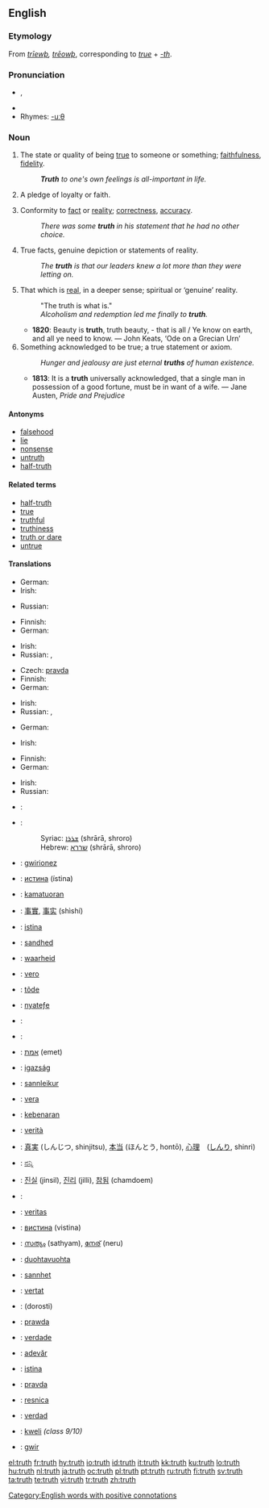 {{wikipedia|Truth (disambiguation)}}
==English==

{{rank|around|black|lady|414|truth|turn|hold|cause}}

{{wikipedia}}

===Etymology===
From {{OE.}} ''[[triewþ|trīewþ]], [[treowþ|trēowþ]]'', corresponding to ''[[true]]'' + ''[[-th]]''.

===Pronunciation===
* {{IPA|/tɹuːθ/}}, {{SAMPA|/tru:T/}}
* {{audio|en-us-truth.ogg|Audio (US)}}
* Rhymes: [[Rhymes:English:-uːθ|-uːθ]]

===Noun===
{{en-noun}}

# {{archaic}} The state or quality of being [[true]] to someone or something; [[faithfulness]], [[fidelity]].
#: '''''Truth''' to one's own feelings is all-important in life.''
# {{obsolete}} A pledge of loyalty or faith.
# Conformity to [[fact]] or [[reality]]; [[correctness]], [[accuracy]].
#: ''There was some '''truth''' in his statement that he had no other choice.''
# True facts, genuine depiction or statements of reality.
#: ''The '''truth''' is that our leaders knew a lot more than they were letting on.''
# That which is [[real]], in a deeper sense; spiritual or ‘genuine’ reality.
#: "The truth is what is."
#: ''Alcoholism and redemption led me finally to '''truth'''.''
#* '''1820''': Beauty is '''truth''', truth beauty, - that is all / Ye know on earth, and all ye need to know. — John Keats, ‘Ode on a Grecian Urn’
# Something acknowledged to be true; a true statement or axiom.
#: ''Hunger and jealousy are just eternal '''truths''' of human existence.''
#* '''1813''': It is a '''truth''' universally acknowledged, that a single man in possession of a good fortune, must be in want of a wife. — Jane Austen, ''Pride and Prejudice''

====Antonyms====
* [[falsehood]]
* [[lie]]
* [[nonsense]]
* [[untruth]]
* [[half-truth]]

====Related terms====
* [[half-truth]]
* [[true]]
* [[truthful]]
* [[truthiness]]
* [[truth or dare]]
* [[untrue]]

====Translations====
{{trans-top|state or quality of being true to someone or something}}
* German: {{t+|de|Wahrheit|f}}
* Irish: {{t-|ga|fírinne|f|xs=Irish}}
{{trans-mid}}
* Russian: {{t|ru|верность|f|tr=v'érnost'|sc=Cyrl}}
{{trans-bottom}}

{{trans-top|pledge of loyalty or faith}}
{{trans-mid}}
{{trans-bottom}}

{{trans-top|conformity to fact or reality}}
* Finnish: {{t+|fi|totuus}}
* German: {{t+|de|Wahrheit|f}}
{{trans-mid}}
* Irish: {{t-|ga|fírinne|f|xs=Irish}}
* Russian: {{t+|ru|правда|f|tr=právda|sc=Cyrl}}, {{t+|ru|истина|f|tr=ístina|sc=Cyrl}}
{{trans-bottom}}

{{trans-top|true facts}}
* Czech: [[pravda]] {{f}}
* Finnish: {{t+|fi|totuus}}
* German: {{t+|de|Wahrheit|f}}
{{trans-mid}}
* Irish: {{t-|ga|fírinne|f|xs=Irish}}
* Russian: {{t+|ru|правда|f|tr=právda|sc=Cyrl}}, {{t+|ru|истина|f|tr=ístina|sc=Cyrl}}
{{trans-bottom}}

{{trans-top|that which is real}}
* German: {{t+|de|Wahrheit|f}}
{{trans-mid}}
* Irish: {{t-|ga|fírinne|f|xs=Irish}}
{{trans-bottom}}

{{trans-top|something acknowledged to be true}}
* Finnish: {{t+|fi|totuus}}
* German: {{t+|de|Wahrheit|f}}
{{trans-mid}}
* Irish: {{t-|ga|fírinne|f|xs=Irish}}
* Russian: {{t+|ru|истина|f|tr=ístina|sc=Cyrl}}
{{trans-bottom}}

{{checktrans-top}}
* {{ttbc|Arabic}}: {{Arab|[[صدق]]}} {{IPAchar|(ʂeɖq)}} {{m}}
* {{ttbc|Aramaic}}:
*: Syriac: [[ܫܪܪܐ]] (shrārā, shroro) {{m}}
*: Hebrew: [[שררא]] (shrārā, shroro) {{m}}
* {{ttbc|Breton}}: [[gwirionez]] {{f}}
* {{ttbc|Bulgarian}}: [[истина]] (ístina) {{f}}
* {{ttbc|Cebuano}}: [[kamatuoran]]
* {{ttbc|Chinese}}: [[事實]], [[事实]] (shìshí)
* {{ttbc|Croatian}}: [[istina]]
* {{ttbc|Danish}}: [[sandhed]]
* {{ttbc|Dutch}}: [[waarheid]] {{f}}
* {{ttbc|Esperanto}}: [[vero]]
* {{ttbc|Estonian}}: [[tõde]]
* {{ttbc|Ewe}}: [[nyateƒe]]
* {{ttbc|French}}: {{t+|fr|vérité|f}}
* {{ttbc|Greek}}: {{t+|el|αλήθεια|f|sc=Grek}}
* {{ttbc|Hebrew}}: [[אמת]] (emet) {{f}}
* {{ttbc|Hungarian}}: [[igazság]]
* {{ttbc|Icelandic}}: [[sannleikur]] {{m}}
* {{ttbc|Ido}}: [[vera]]
* {{ttbc|Indonesian}}: [[kebenaran]]
* {{ttbc|Italian}}: [[verità]] {{f}}
{{checktrans-mid}}
* {{ttbc|Japanese}}: [[真実]] (しんじつ, shinjitsu), [[本当]] (ほんとう, hontō), [[心理]]　([[しんり]], shinri)
* {{ttbc|Kannada}}: [[ನನ್ನಿ]]
* {{ttbc|Korean}}: [[진실]] (jinsil), [[진리]] (jilli), [[참됨]] (chamdoem)
* {{ttbc|Kurdish}}: {{KUchar|[[ڕاستی]]}}
* {{ttbc|Latin}}: [[veritas]] {{f}}
* {{ttbc|Macedonian}}: [[вистина]] (vistina) {{f}}
* {{ttbc|Malayalam}}: [[സത്യം]] (sathyam), [[നേര്]] (neru)
* {{ttbc|Northern Sami}}: [[duohtavuohta]]
* {{ttbc|Norwegian}}: [[sannhet]]
* {{ttbc|Occitan}}: [[vertat]] {{f}}
* {{ttbc|Persian}}: {{fa-Arab|[[درستی]]}} (dorosti)
* {{ttbc|Polish}}: [[prawda]] {{f}}
* {{ttbc|Portuguese}}: [[verdade]] {{f}}
* {{ttbc|Romanian}}: [[adevăr]] {{n}}
* {{ttbc|Serbian}}: [[istina]] {{f}}
* {{ttbc|Slovak}}: [[pravda]] {{f}}
* {{ttbc|Slovene}}: [[resnica]] {{f}}
* {{ttbc|Spanish}}: [[verdad]] {{f}}
* {{ttbc|Swahili}}: [[kweli]]  ''(class 9/10)''
* {{ttbc|Welsh}}: [[gwir]]
{{checktrans-bottom}}

[[Category:English words with positive connotations]]

[[el:truth]]
[[fr:truth]]
[[hy:truth]]
[[io:truth]]
[[id:truth]]
[[it:truth]]
[[kk:truth]]
[[ku:truth]]
[[lo:truth]]
[[hu:truth]]
[[nl:truth]]
[[ja:truth]]
[[oc:truth]]
[[pl:truth]]
[[pt:truth]]
[[ru:truth]]
[[fi:truth]]
[[sv:truth]]
[[ta:truth]]
[[te:truth]]
[[vi:truth]]
[[tr:truth]]
[[zh:truth]]